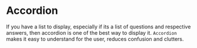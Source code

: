 <!-- Accordion.stories.mdx -->



<Meta title="Documentation/Accordion" component={Accordion} />

# Accordion

If you have a list to display, especially if its a list of questions and respective answers, then accordion is one of the best way to display it. `Accordion` makes it easy to understand for the user, reduces confusion and clutters. 

<Canvas>
  <Story name="Accordion">
    <div>
       <Accordion/>
    </div>
  </Story>
</Canvas>


